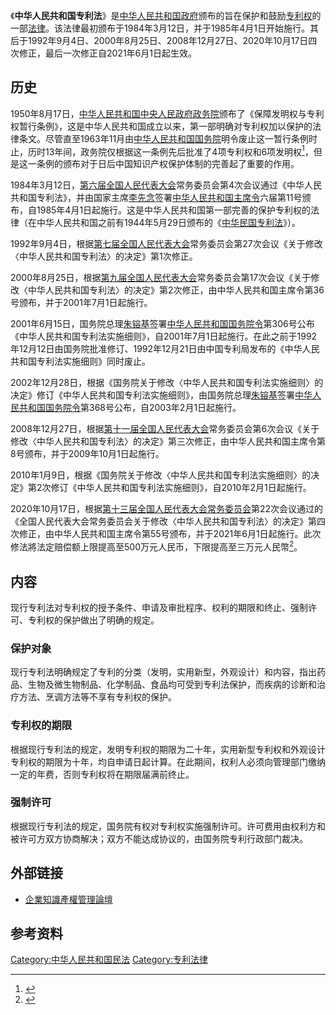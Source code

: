 {{legal}}
{{Infobox PRC legislation
| 名称 = 中华人民共和国专利法
| 简称 = 专利法
| 起草机关 = [[国家知识产权局|中华人民共和国专利局]]
| 提案方 = [[中华人民共和国国务院|中华人民共和国国务院]]
| 公布日期 = 1984年3月12日
| 施行日期 = 1985年1月1日
| 类别 = 普通法律
| wikisource = 中华人民共和国专利法
| pdf = 中华人民共和国专利法.pdf
|  flk-id1-name = 中华人民共和国专利法 (2008年)
|  flk-id1 = MmM5MDlmZGQ2NzhiZjE3OTAxNjc4YmY2NmM5ZDAzZTM%3D
|  flk-id2-name = 中华人民共和国专利法 (2020年)
|  flk-id2 = ZmY4MDgwODE3NTJiN2Q0MzAxNzVlNDY1MWNiZDE1NDc%3D
<!-- 立法 -->
| 征求意见日期 = 
| 议会届次 = [[第六届全国人大常委会|第六届全国人大常委会]]第四次会议
| 人大常委会通过日期 = 1984年3月12日
| 人大通过日期 = 
| 国务院通过日期 = 
| 公布者 = [[中华人民共和国主席|中华人民共和国主席]][[李先念|李先念]]
| 公布命令 = 第11号《[[中华人民共和国主席令|中华人民共和国主席令]]》
| 自定义立法过程 = 
<!-- 修正 -->
| 修正次数 = 4
| 最新修正日期 = 2020年10月17日
| 修正案 = * 1992年9月4日[[第七届全国人民代表大会常务委员会|第七届全国人民代表大会常务委员会]]第二十七次会议《关于修改〈中华人民共和国专利法〉的决定》
* 2000年8月25日[[第九届全国人民代表大会常务委员会|第九届全国人民代表大会常务委员会]]第十七次会议《关于修改〈中华人民共和国专利法〉的决定》
* 2008年12月27日[[第十一届全国人民代表大会常务委员会|第十一届全国人民代表大会常务委员会]]第六次会议《关于修改〈中华人民共和国专利法〉的决定》
* 2020年10月17日[[第十三届全国人民代表大会常务委员会|第十三届全国人民代表大会常务委员会]]第二十二次会议《关于修改〈中华人民共和国专利法〉的决定》
<!-- 废止 -->
| 废止日期 = 
| 被取代 = 
| 自定义废止过程 = 
}} 
《'''中华人民共和国专利法'''》是[[中华人民共和国政府|中华人民共和国政府]]颁布的旨在保护和鼓励[[专利权|专利权]]的一部[[法律|法律]]。该法律最初颁布于1984年3月12日，并于1985年4月1日开始施行。其后于1992年9月4日、2000年8月25日、2008年12月27日、2020年10月17日四次修正，最后一次修正自2021年6月1日起生效。

== 历史 ==
1950年8月17日，[[中华人民共和国|中华人民共和国]][[中央人民政府政务院|中央人民政府政务院]]颁布了《保障发明权与专利权暂行条例》，这是中华人民共和国成立以来，第一部明确对专利权加以保护的法律条文。尽管直至1963年11月由[[中华人民共和国国务院|中华人民共和国国务院]]明令废止这一暂行条例时止，历时13年间，政务院仅根据这一条例先后批准了4项专利权和6项发明权<ref>{{cite web|url=http://www.fxkj.gov.cn/zscq/zlsh.htm|title=中国专利史话|publisher=中国知识产权报|author=韩秀成|deadurl=yes|archiveurl=https://web.archive.org/web/20060711211616/http://www.fxkj.gov.cn/zscq/zlsh.htm|archivedate=2006-07-11|accessdate=2008-06-14}}</ref>，但是这一条例的颁布对于日后中国知识产权保护体制的完善起了重要的作用。

1984年3月12日，[[第六届全国人民代表大会|第六届全国人民代表大会]]常务委员会第4次会议通过《中华人民共和国专利法》，并由国家主席[[李先念|李先念]]签署[[中华人民共和国主席令|中华人民共和国主席令]]六届第11号颁布，自1985年4月1日起施行。这是中华人民共和国第一部完善的保护专利权的法律（在中华人民共和国之前有1944年5月29日颁布的《[[中华民国专利法|中华民国专利法]]》）。

1992年9月4日，根据[[第七届全国人民代表大会|第七届全国人民代表大会]]常务委员会第27次会议《关于修改〈中华人民共和国专利法〉的决定》第1次修正。

2000年8月25日，根据[[第九届全国人民代表大会|第九届全国人民代表大会]]常务委员会第17次会议《关于修改〈中华人民共和国专利法〉的决定》第2次修正，由中华人民共和国主席令第36号颁布，并于2001年7月1日起施行。

2001年6月15日，国务院总理[[朱镕基|朱镕基]]签署[[中华人民共和国国务院令|中华人民共和国国务院令]]第306号公布《中华人民共和国专利法实施细则》，自2001年7月1日起施行。在此之前于1992年12月12日由国务院批准修订、1992年12月21日由中国专利局发布的《中华人民共和国专利法实施细则》同时废止。

2002年12月28日，根据《国务院关于修改〈中华人民共和国专利法实施细则〉的决定》修订《中华人民共和国专利法实施细则》，由国务院总理[[朱镕基|朱镕基]]签署[[中华人民共和国国务院令|中华人民共和国国务院令]]第368号公布，自2003年2月1日起施行。

2008年12月27日，根据[[第十一届全国人民代表大会|第十一届全国人民代表大会]]常务委员会第6次会议《关于修改〈中华人民共和国专利法〉的决定》第三次修正，由中华人民共和国主席令第8号颁布，并于2009年10月1日起施行。

2010年1月9日，根据《国务院关于修改〈中华人民共和国专利法实施细则〉的决定》第2次修订《中华人民共和国专利法实施细则》，自2010年2月1日起施行。

2020年10月17日，根据[[第十三届全国人民代表大会常务委员会|第十三届全国人民代表大会常务委员会]]第22次会议通过的《全国人民代表大会常务委员会关于修改〈中华人民共和国专利法〉的决定》第四次修正，由中华人民共和国主席令第55号颁布，并于2021年6月1日起施行。此次修法將法定赔偿额上限提高至500万元人民币，下限提高至三万元人民幣<ref>{{cite news |title=中国修改专利法 法定赔偿额上限提高至500万元 |url=https://www.zaobao.com/realtime/china/story20201019-1093941}}</ref>。

== 内容 ==
现行专利法对专利权的授予条件、申请及审批程序、权利的期限和终止、强制许可、专利权的保护做出了明确的规定。

=== 保护对象 ===
现行专利法明确规定了专利的分类（发明，实用新型，外观设计）和内容，指出药品、生物及微生物制品、化学制品、食品均可受到专利法保护，而疾病的诊断和治疗方法、烹调方法等不享有专利权的保护。

=== 专利权的期限 ===
根据现行专利法的规定，发明专利权的期限为二十年，实用新型专利权和外观设计专利权的期限为十年，均自申请日起计算。在此期间，权利人必须向管理部门缴纳一定的年费，否则专利权将在期限届满前终止。

=== 强制许可 ===
根据现行专利法的规定，国务院有权对专利权实施强制许可。许可费用由权利方和被许可方双方协商解决；双方不能达成协议的，由国务院专利行政部门裁决。

==外部链接==
*[http://www.facebook.com/IPR.Forum 企業知識產權管理論壇]{{Wayback|url=http://www.facebook.com/IPR.Forum |date=20190219201848 }}
{{Wikisourceshas|中华人民共和国专利法|中华人民共和国专利法实施细则}}

==参考资料==
<references/>

[[Category:中华人民共和国民法|Category:中华人民共和国民法]]
[[Category:专利法律|Category:专利法律]]